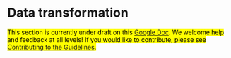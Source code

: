 # Data transformation {#transformation}

<mark>
This section is currently under draft on this [Google Doc](https://docs.google.com/document/d/1ZmtMWnSi_4OqVxiP85Obyu6ddbzYP_p-HIqzmCyc_3s/edit#heading=h.ijmbziunc7d8).
We welcome help and feedback at all levels!
If you would like to contribute, please see
[Contributing to the Guidelines](https://github.com/transparentstats/guidelines/wiki/Contributing-to-the-Guidelines).
</mark>
